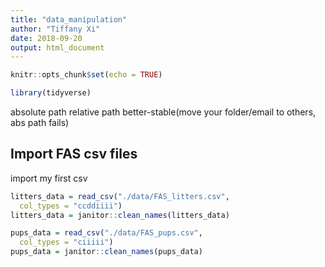 ```yaml
---
title: "data_manipulation"
author: "Tiffany Xi"
date: 2018-09-20
output: html_document
---
```


```r
knitr::opts_chunk$set(echo = TRUE)

library(tidyverse)
```
absolute path
relative path better-stable(move your folder/email to others, abs path fails)

## Import FAS csv files

import my first csv

```r
litters_data = read_csv("./data/FAS_litters.csv",
  col_types = "ccddiiii")
litters_data = janitor::clean_names(litters_data)

pups_data = read_csv("./data/FAS_pups.csv",
  col_types = "ciiiii")
pups_data = janitor::clean_names(pups_data)

```

